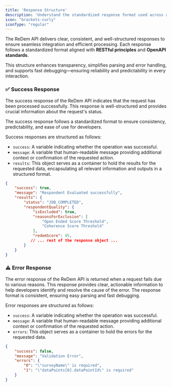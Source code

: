 ```yaml
---
title: 'Response Structure'
description: 'Understand the standardized response format used across all ReDem endpoints.'
icon: "brackets-curly"
iconType: "regular"
---
```


The ReDem API delivers clear, consistent, and well-structured responses to ensure seamless integration and efficient processing. Each response follows a standardized format aligned with **RESTful principles** and **OpenAPI standards**.

This structure enhances transparency, simplifies parsing and error handling, and supports fast debugging—ensuring reliability and predictability in every interaction.

### ✅ Success Response
The success response of the ReDem API indicates that the request has been processed successfully. This response is well-structured and provides crucial information about the request's status. 

The success response follows a standardized format to ensure consistency, predictability, and ease of use for developers.

Success responses are structured as follows:
- `success`: A variable indicating whether the operation was successful.
- `message`: A variable that human-readable message providing additional context or confirmation of the requested action.
- `results`: This object serves as a container to hold the results for the requested data, encapsulating all relevant information and outputs in a structured format.

```json Sample success response for "Add Respondent"
{
    "success": true,
    "message": "Respondent Evaluated successfully",
    "results": {
        "status": "JOB_COMPLETED",
        "respondentQuality": {
            "isExcluded": true,
            "reasonsForExclusion": [
                "Open Ended Score Threshold",
                "Coherence Score Threshold"
            ],
            "redemScore": 85,
           // ... rest of the response object ...
        }
    }
}
```

### ⚠️ Error Response
The error response of the ReDem API is returned when a request fails due to various reasons. This response provides clear, actionable information to help developers identify and resolve the cause of the error. The response format is consistent, ensuring easy parsing and fast debugging.

Error responses are structured as follows:
- `success`: A variable indicating whether the operation was successful.
- `message`: A variable that human-readable message providing additional context or confirmation of the requested action.
- `errors`: This object serves as a container to hold the errors for the requested data.

```json Sample error response for "Add Respondent"
{
    "success": false,
    "message": "Validation Error",
    "errors": {
        "0": "\"surveyName\" is required",
        "1": "\"dataPoints[0].dataPointId\" is required"
    }
}
```
